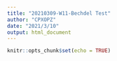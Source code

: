 ```yaml
---
title: "20210309-W11-Bechdel Test"
author: "CPXOPZ"
date: "2021/3/10"
output: html_document
---
```


```r
knitr::opts_chunk$set(echo = TRUE)
```
